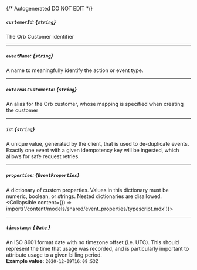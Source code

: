 {/* Autogenerated DO NOT EDIT  */}

##### `customerId`: *{`string`}*
The Orb Customer identifier

---
##### `eventName`: *{`string`}*
A name to meaningfully identify the action or event type.

---
##### `externalCustomerId`: *{`string`}*
An alias for the Orb customer, whose mapping is specified when creating the customer

---
##### `id`: *{`string`}*
A unique value, generated by the client, that is used to de\-duplicate events. Exactly one event with a given idempotency key will be ingested, which allows for safe request retries.

---
##### `properties`: *{`EventProperties`}*
A dictionary of custom properties. Values in this dictionary must be numeric, boolean, or strings. Nested dictionaries are disallowed.
<Collapsible content={() => import('/content/models/shared/event_properties/typescript.mdx')}>
</Collapsible>

---
##### `timestamp`: [*{ `Date` }*](https://developer.mozilla.org/en-US/docs/Web/JavaScript/Reference/Global_Objects/Date)
An ISO 8601 format date with no timezone offset (i.e. UTC). This should represent the time that usage was recorded, and is particularly important to attribute usage to a given billing period.
<br/>
**Example value:** `2020-12-09T16:09:53Z`

